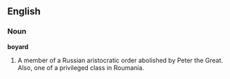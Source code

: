 ==English==

===Noun===

'''boyard'''

#A member of a Russian aristocratic order abolished by Peter the Great. Also, one of a privileged class in Roumania.